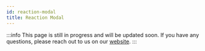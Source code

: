 ```yaml
---
id: reaction-modal
title: Reaction Modal
---
```


:::info
This page is still in progress and will be updated soon.
If you have any questions, please reach out to us on our [website](https://getstream.io/video/#contact).
:::
